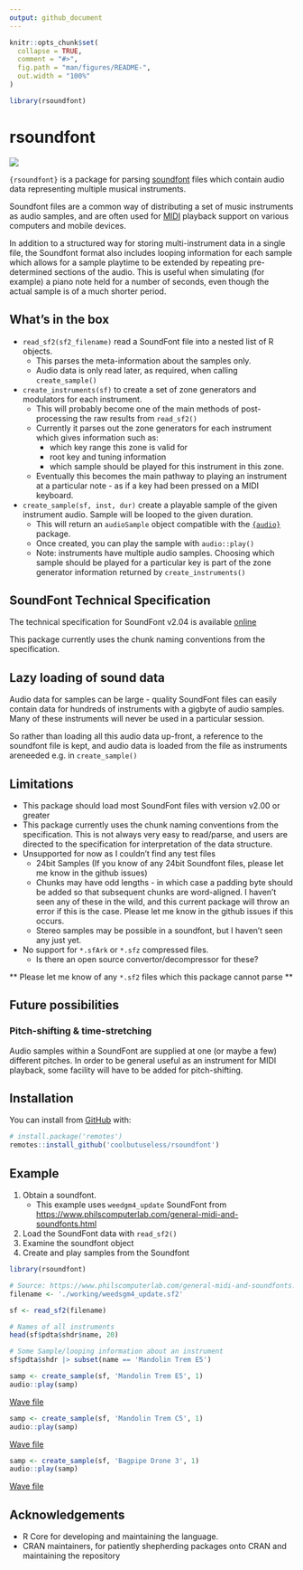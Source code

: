 ```yaml
---
output: github_document
---
```


<!-- README.md is generated from README.Rmd. Please edit that file -->

```r
knitr::opts_chunk$set(
  collapse = TRUE,
  comment = "#>",
  fig.path = "man/figures/README-",
  out.width = "100%"
)

library(rsoundfont)
```

# rsoundfont

<!-- badges: start -->
![](https://img.shields.io/badge/cool-useless-green.svg)
<!-- badges: end -->

`{rsoundfont}` is a package for parsing [soundfont](https://en.wikipedia.org/wiki/SoundFont) files which contain audio data representing multiple musical instruments.

Soundfont files are a common way of distributing a set of music instruments as audio samples, and 
are often used for [MIDI](https://en.wikipedia.org/wiki/MIDI) playback support on various computers and mobile devices.

In addition to a structured way for storing multi-instrument data in a single file,
the Soundfont format also includes looping information for each sample which allows
for a sample playtime to be extended by repeating pre-determined sections of the audio.  This 
is useful when simulating (for example) a piano note held for a number of seconds, even though
the actual sample is of a much shorter period.


## What's in the box

* `read_sf2(sf2_filename)` read a SoundFont file into a nested list of R objects.
    * This parses the meta-information about the samples only.
    * Audio data is only read later, as required, when calling `create_sample()`
* `create_instruments(sf)` to create a set of zone generators and modulators for each instrument.
    * This will probably become one of the main methods of post-processing the
      raw results from `read_sf2()`
    * Currently it parses out the zone generators for each instrument which gives 
      information such as:
        * which key range this zone is valid for
        * root key and tuning information
        * which sample should be played for this instrument in this zone.
    * Eventually this becomes the main pathway to playing an instrument at a particular
      note - as if a key had been pressed on a MIDI keyboard.
* `create_sample(sf, inst, dur)` create a playable sample of the given instrument audio.
  Sample will be looped to the given duration. 
    * This will return an `audioSample` object compatible with the
    [`{audio}`](https://cran.r-project.org/package=audio) package.
    * Once created, you can play the sample with `audio::play()`
    * Note: instruments have multiple audio samples.  Choosing which sample should
      be played for a particular key is part of the zone generator information
      returned by `create_instruments()`

## SoundFont Technical Specification

The technical specification for SoundFont v2.04 is available
[online](https://www.synthfont.com/sfspec24.pdf)

This package currently uses the chunk naming conventions from the specification.


## Lazy loading of sound data

Audio data for samples can be large - quality SoundFont files can easily contain
data for hundreds of instruments with a gigbyte of audio samples.  Many of these instruments
will never be used in a particular session.


So rather than loading all this audio data up-front, 
a reference to the soundfont file is kept, and audio data is loaded from the
file as instruments areneeded e.g. in `create_sample()`


## Limitations


* This package should load most SoundFont files with version v2.00 or greater
* This package currently uses the chunk naming conventions from the specification.
  This is not always very easy to read/parse, and users are directed to the 
  specification for interpretation of the data structure.
* Unsupported for now as I couldn't find any test files
    * 24bit Samples (If you know of any 24bit Soundfont files, please let me 
      know in the github issues)
    * Chunks may have odd lengths - in which case a padding byte should be 
      added so that subsequent chunks are word-aligned.   I haven't seen
      any of these in the wild, and this current package will throw an
      error if this is the case.   Please let me know in the github issues
      if this occurs.
    * Stereo samples may be possible in a soundfont, but I haven't seen any 
      just yet.
* No support for `*.sfArk` or `*.sfz` compressed files.
    * Is there an open source convertor/decompressor for these?
      
** Please let me know of any `*.sf2` files which this package cannot parse **



## Future possibilities

### Pitch-shifting & time-stretching

Audio samples within a SoundFont are supplied at one (or maybe a few) different
pitches.  In order to be general useful as an instrument for MIDI playback,
some facility will have to be added for pitch-shifting.



## Installation

You can install from [GitHub](https://github.com/coolbutuseless/rsoundfont) with:

``` r
# install.package('remotes')
remotes::install_github('coolbutuseless/rsoundfont')
```

## Example

1. Obtain a soundfont.
    * This example uses `weedgm4_update` SoundFont from [https://www.philscomputerlab.com/general-midi-and-soundfonts.html](https://www.philscomputerlab.com/general-midi-and-soundfonts.html)
2. Load the SoundFont data with `read_sf2()`
3. Examine the soundfont object
4. Create and play samples from the Soundfont

```r
library(rsoundfont)

# Source: https://www.philscomputerlab.com/general-midi-and-soundfonts.html
filename <- './working/weedsgm4_update.sf2'

sf <- read_sf2(filename)

# Names of all instruments
head(sf$pdta$shdr$name, 20)

# Some Sample/looping information about an instrument
sf$pdta$shdr |> subset(name == 'Mandolin Trem E5')
```


```r
samp <- create_sample(sf, 'Mandolin Trem E5', 1)
audio::play(samp)
```

<a href="https://raw.githubusercontent.com/coolbutuseless/rsoundfont/main/man/samples/01.wav"> Wave file </a>

```r
samp <- create_sample(sf, 'Mandolin Trem C5', 1)
audio::play(samp)
```

<a href="https://raw.githubusercontent.com/coolbutuseless/rsoundfont/main/man/samples/02.wav"> Wave file </a>


```r
samp <- create_sample(sf, 'Bagpipe Drone 3', 1)
audio::play(samp)
```


<a href="https://raw.githubusercontent.com/coolbutuseless/rsoundfont/main/man/samples/03.wav"> Wave file </a>


## Acknowledgements

* R Core for developing and maintaining the language.
* CRAN maintainers, for patiently shepherding packages onto CRAN and maintaining
  the repository
